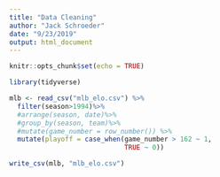 ```yaml
---
title: "Data Cleaning"
author: "Jack Schroeder"
date: "9/23/2019"
output: html_document
---
```


```r
knitr::opts_chunk$set(echo = TRUE)

library(tidyverse)

mlb <- read_csv("mlb_elo.csv") %>% 
  filter(season>1994)%>%
  #arrange(season, date)%>%
  #group_by(season, team)%>%
  #mutate(game_number = row_number()) %>% 
  mutate(playoff = case_when(game_number > 162 ~ 1,
                             TRUE ~ 0))

write_csv(mlb, "mlb_elo.csv")
```